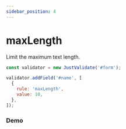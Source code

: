 ```yaml
---
sidebar_position: 4
---
```


# maxLength

Limit the maximum text length.

```js
const validator = new JustValidate('#form');

validator.addField('#name', [
  {
    rule: 'maxLength',
    value: 10,
  },
]);
```

<NotRequiredWarning />

### Demo

<MaxLength />
